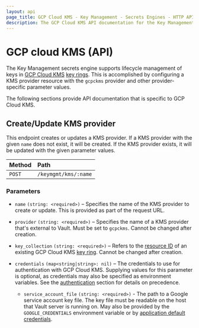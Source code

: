 ```yaml
---
layout: api
page_title: GCP Cloud KMS - Key Management - Secrets Engines - HTTP API
description: The GCP Cloud KMS API documentation for the Key Management secrets engine.
---
```


# GCP cloud KMS (API)

The Key Management secrets engine supports lifecycle management of keys in [GCP Cloud KMS](https://cloud.google.com/security-key-management)
[key rings](https://cloud.google.com/kms/docs/resource-hierarchy#key_rings). This is accomplished by
configuring a KMS provider resource with the `gcpckms` provider and other provider-specific parameter
values.

The following sections provide API documentation that is specific to GCP Cloud KMS.

## Create/Update KMS provider

This endpoint creates or updates a KMS provider. If a KMS provider with the given `name`
does not exist, it will be created. If the KMS provider exists, it will be updated with
the given parameter values.

| Method | Path                 |
| :----- | :------------------- |
| `POST` | `/keymgmt/kms/:name` |

### Parameters

- `name` `(string: <required>)` – Specifies the name of the KMS provider to create or update.
  This is provided as part of the request URL.

- `provider` `(string: <required>)` – Specifies the name of a KMS provider that's external to
  Vault. Must be set to `gcpckms`. Cannot be changed after creation.

- `key_collection` `(string: <required>)` – Refers to the
  [resource ID](https://cloud.google.com/kms/docs/resource-hierarchy#retrieve_resource_id)
  of an existing GCP Cloud KMS [key ring](https://cloud.google.com/kms/docs/resource-hierarchy#key_rings).
  Cannot be changed after creation.

- `credentials` `(map<string|string>: nil)` – The credentials to use for authentication with GCP
  Cloud KMS. Supplying values for this parameter is optional, as credentials may also be specified
  as environment variables. See the [authentication](/vault/docs/secrets/key-management/gcpkms#authentication)
  section for details on precedence.

  - `service_account_file` `(string: <required>)` - The path to a Google service account key file. The
    key file must be readable on the host that Vault server is running on. May also be provided by the
    `GOOGLE_CREDENTIALS` environment variable or by
    [application default credentials](https://cloud.google.com/docs/authentication/production).

